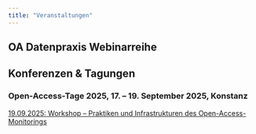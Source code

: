 ```yaml
---
title: "Veranstaltungen"
---
```

## OA Datenpraxis Webinarreihe


## Konferenzen & Tagungen

### Open-Access-Tage 2025, 17. – 19. September 2025, Konstanz
[19.09.2025: Workshop – Praktiken und Infrastrukturen des Open-Access-Monitorings](events/oat25_20250919.qmd)
